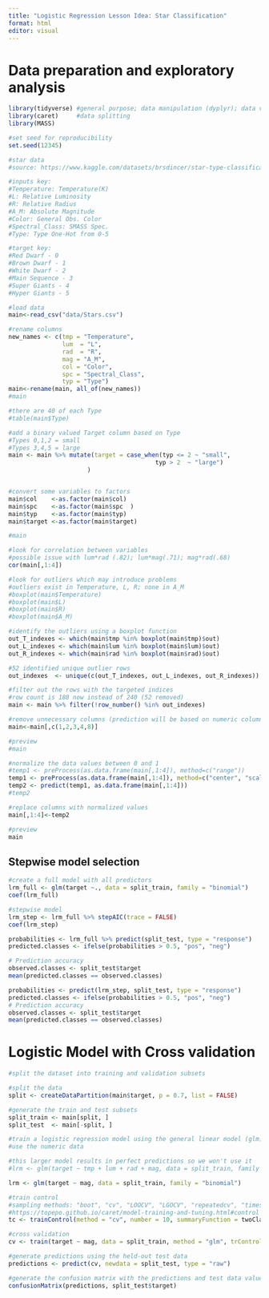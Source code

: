 ```yaml
---
title: "Logistic Regression Lesson Idea: Star Classification"
format: html
editor: visual
---
```



# Data preparation and exploratory analysis

```r
library(tidyverse) #general purpose; data manipulation (dyplyr); data viz (ggplot2)
library(caret)     #data splitting
library(MASS)

#set seed for reproducibility
set.seed(12345)
```

```r
#star data
#source: https://www.kaggle.com/datasets/brsdincer/star-type-classification

#inputs key:
#Temperature: Temperature(K)
#L: Relative Luminosity
#R: Relative Radius
#A_M: Absolute Magnitude
#Color: General Obs. Color
#Spectral_Class: SMASS Spec.
#Type: Type One-Hot from 0-5

#target key:
#Red Dwarf - 0
#Brown Dwarf - 1
#White Dwarf - 2
#Main Sequence - 3
#Super Giants - 4
#Hyper Giants - 5

#load data
main<-read_csv("data/Stars.csv")

#rename columns
new_names <- c(tmp = "Temperature", 
               lum  = "L", 
               rad  = "R", 
               mag = "A_M",
               col = "Color",
               spc = "Spectral_Class",
               typ = "Type")
main<-rename(main, all_of(new_names))
#main

#there are 40 of each Type
#table(main$Type)

#add a binary valued Target column based on Type
#Types 0,1,2 = small
#Types 3,4,5 = large
main <- main %>% mutate(target = case_when(typ <= 2 ~ "small", 
                                         typ > 2  ~ "large")
                      )


#convert some variables to factors
main$col    <-as.factor(main$col)
main$spc    <-as.factor(main$spc  )
main$typ    <-as.factor(main$typ)
main$target <-as.factor(main$target)

#main
```

```r
#look for correlation between variables
#possible issue with lum*rad (.82); lum*mag(.71); mag*rad(.68)
cor(main[,1:4])
```

```r
#look for outliers which may introduce problems
#outliers exist in Temperature, L, R; none in A_M
#boxplot(main$Temperature)
#boxplot(main$L)
#boxplot(main$R)
#boxplot(main$A_M)

#identify the outliers using a boxplot function
out_T_indexes <- which(main$tmp %in% boxplot(main$tmp)$out)
out_L_indexes <- which(main$lum %in% boxplot(main$lum)$out)
out_R_indexes <- which(main$rad %in% boxplot(main$rad)$out)

#52 identified unique outlier rows
out_indexes  <- unique(c(out_T_indexes, out_L_indexes, out_R_indexes))

#filter out the rows with the targeted indices
#row count is 188 now instead of 240 (52 removed)
main <- main %>% filter(!row_number() %in% out_indexes)

#remove unnecessary columns (prediction will be based on numeric columns)
main<-main[,c(1,2,3,4,8)]

#preview
#main
```

```r
#normalize the data values between 0 and 1
#temp1 <- preProcess(as.data.frame(main[,1:4]), method=c("range"))
temp1 <- preProcess(as.data.frame(main[,1:4]), method=c("center", "scale"))
temp2 <- predict(temp1, as.data.frame(main[,1:4]))
#temp2

#replace columns with normalized values
main[,1:4]<-temp2

#preview
main

```


## Stepwise model selection
```r
#create a full model with all predictors
lrm_full <- glm(target ~., data = split_train, family = "binomial")
coef(lrm_full)
```

```r
#stepwise model
lrm_step <- lrm_full %>% stepAIC(trace = FALSE)
coef(lrm_step)
```
```r
probabilities <- lrm_full %>% predict(split_test, type = "response")
predicted.classes <- ifelse(probabilities > 0.5, "pos", "neg")

# Prediction accuracy
observed.classes <- split_test$target
mean(predicted.classes == observed.classes)
```
```r
probabilities <- predict(lrm_step, split_test, type = "response")
predicted.classes <- ifelse(probabilities > 0.5, "pos", "neg")
# Prediction accuracy
observed.classes <- split_test$target
mean(predicted.classes == observed.classes)
```













# Logistic Model with Cross validation

```r
#split the dataset into training and validation subsets

#split the data  
split <- createDataPartition(main$target, p = 0.7, list = FALSE)

#generate the train and test subsets
split_train <- main[split, ]
split_test  <- main[-split, ]
```


```r
#train a logistic regression model using the general linear model (glm) function
#use the numeric data

#this larger model results in perfect predictions so we won't use it
#lrm <- glm(target ~ tmp + lum + rad + mag, data = split_train, family = "binomial")

lrm <- glm(target ~ mag, data = split_train, family = "binomial")
```

```r
#train control
#sampling methods: "boot", "cv", "LOOCV", "LGOCV", "repeatedcv", "timeslice", "none" and "oob"
#https://topepo.github.io/caret/model-training-and-tuning.html#control
tc <- trainControl(method = "cv", number = 10, summaryFunction = twoClassSummary, classProbs = TRUE)

#cross validation
cv <- train(target ~ mag, data = split_train, method = "glm", trControl = tc, metric = "ROC")
```

```r
#generate predictions using the held-out test data
predictions <- predict(cv, newdata = split_test, type = "raw")

#generate the confusion matrix with the predictions and test data values
confusionMatrix(predictions, split_test$target)
```

